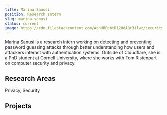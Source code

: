```yaml
---
title: Marina Sanusi
position: Research Intern
slug: marina-sanusi
status: current
image: https://cdn.filestackcontent.com/AchUBPpbtR12UdA8r3ilwz/security=policy:eyJleHBpcnkiOjIyNTY0MDQ5NjQsImNhbGwiOlsicmVhZCIsImNvbnZlcnQiXSwiaGFuZGxlIjoiNXY1WHFacWNUOVNkUnBEZ1dkRXQifQ==,signature:ffdc439d2d238848e1ccb42f7cbf6afd5a4c2001993ef5fb4d71c1c8ade48336/cache=expiry:max/resize=w:600,h:600,fit:crop,align:faces/rotate=d:exif/5v5XqZqcT9SdRpDgWdEt
---
```


<ProfileHeader slug={frontMatter.slug} />

Marina Sanusi is a research intern working on detecting and preventing password guessing attacks through better understanding how users and attackers interact with authentication systems. Outside of Cloudflare, she is a PhD student at Cornell University, where she works with Tom Ristenpart on computer security and privacy.

## Research Areas 
Privacy, Security

## Projects 
